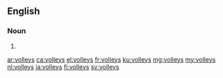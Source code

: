 ==English==

===Noun===
{{head|en|noun plural form}}

# {{plural of|volley|lang=en}}

[[ar:volleys]]
[[ca:volleys]]
[[el:volleys]]
[[fr:volleys]]
[[ku:volleys]]
[[mg:volleys]]
[[my:volleys]]
[[nl:volleys]]
[[ja:volleys]]
[[fi:volleys]]
[[sv:volleys]]